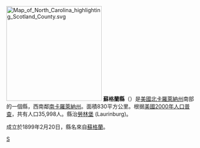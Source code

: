 {{noteTA
|T=zh-hans:苏格兰县 (北卡罗来纳州);zh-hk:蘇格蘭縣 (北卡羅萊納州);zh-tw:蘇格蘭郡 (北卡羅萊納州);
}}
{{Otheruses|蘇格蘭縣|subject=美國北卡羅萊納州的一個縣|other=同名的縣}}
[[File:Map_of_North_Carolina_highlighting_Scotland_County.svg|250px]]
'''蘇格蘭縣'''（{{lang-en|Scotland County}}）是[[美國|美國]][[北卡羅萊納州|北卡羅萊納州]]南部的一個縣，西南鄰[[南卡羅萊納州|南卡羅萊納州]]。面積830平方公里。根据[[美國2000年人口普查|美國2000年人口普查]]，共有人口35,998人。縣治[[勞林堡|勞林堡]] (Laurinburg)。

成立於1899年2月20日，縣名來自[[蘇格蘭|蘇格蘭]]。

{{coord|display=title}}
{{North Carolina}}
{{Authority Control}}
[[Category:北卡羅萊納州行政區劃|S]]
{{northCarolina-stub}}